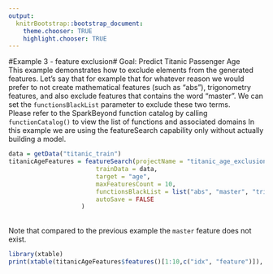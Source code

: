 ```yaml
---
output:
  knitrBootstrap::bootstrap_document:
    theme.chooser: TRUE
    highlight.chooser: TRUE
---
```


<!--
%\VignetteEngine{knitr::rmarkdown}
%\VignetteIndexEntry{Example 3}
%\VignetteDepends{xtable}
-->
#Example 3 - feature exclusion#
Goal: Predict Titanic Passenger Age
<br>
This example demonstrates how to exclude elements from the generated features. 
Let's say that for example that for whatever reason we would prefer to not create mathematical features (such as "abs"), trigonometry features, and also exclude features that contains the word "master". We can set the `functionsBlackList` parameter to exclude these two terms. 
<br>
Please refer to the SparkBeyond function catalog by calling `functionCatalog()` to view the list of functions and associated domains
In this example we are using the featureSearch capability only without actually building a model.
<br>
```r
data = getData("titanic_train")
titanicAgeFeatures = featureSearch(projectName = "titanic_age_exclusions",
                        trainData = data,
                        target = "age", 
                        maxFeaturesCount = 10,
                        functionsBlackList = list("abs", "master", "trigonometry"),  # blacklist trigonometric functions "abs" and "master"
                        autoSave = FALSE
                    )

```
<br>
Note that compared to the previous example the `master` feature does not exist.
<br>
```r
library(xtable)
print(xtable(titanicAgeFeatures$features()[1:10,c("idx", "feature")]), type='html', comment=F) 
```
